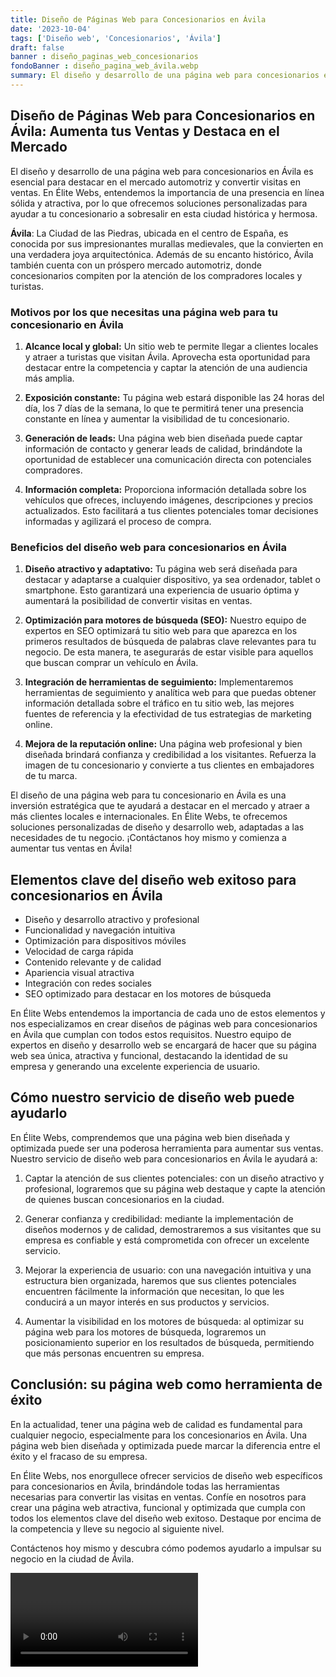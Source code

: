```yaml
---
title: Diseño de Páginas Web para Concesionarios en Ávila
date: '2023-10-04'
tags: ['Diseño web', 'Concesionarios', 'Ávila']
draft: false
banner : diseño_paginas_web_concesionarios
fondoBanner : diseño_pagina_web_ávila.webp
summary: El diseño y desarrollo de una página web para concesionarios en Ávila es esencial para destacar en el mercado automotriz y convertir visitas en ventas. En Élite Webs, entendemos la importancia de una presencia en línea sólida y atractiva, por lo que ofrecemos soluciones personalizadas para ayudar a tu concesionario a sobresalir en esta ciudad histórica y hermosa.
---
```


## Diseño de Páginas Web para Concesionarios en Ávila: Aumenta tus Ventas y Destaca en el Mercado

El diseño y desarrollo de una página web para concesionarios en Ávila es esencial para destacar en el mercado automotriz y convertir visitas en ventas. En Élite Webs, entendemos la importancia de una presencia en línea sólida y atractiva, por lo que ofrecemos soluciones personalizadas para ayudar a tu concesionario a sobresalir en esta ciudad histórica y hermosa.

**Ávila**: La Ciudad de las Piedras, ubicada en el centro de España, es conocida por sus impresionantes murallas medievales, que la convierten en una verdadera joya arquitectónica. Además de su encanto histórico, Ávila también cuenta con un próspero mercado automotriz, donde concesionarios compiten por la atención de los compradores locales y turistas.

### Motivos por los que necesitas una página web para tu concesionario en Ávila

1. **Alcance local y global:** Un sitio web te permite llegar a clientes locales y atraer a turistas que visitan Ávila. Aprovecha esta oportunidad para destacar entre la competencia y captar la atención de una audiencia más amplia.

2. **Exposición constante:** Tu página web estará disponible las 24 horas del día, los 7 días de la semana, lo que te permitirá tener una presencia constante en línea y aumentar la visibilidad de tu concesionario.

3. **Generación de leads:** Una página web bien diseñada puede captar información de contacto y generar leads de calidad, brindándote la oportunidad de establecer una comunicación directa con potenciales compradores.

4. **Información completa:** Proporciona información detallada sobre los vehículos que ofreces, incluyendo imágenes, descripciones y precios actualizados. Esto facilitará a tus clientes potenciales tomar decisiones informadas y agilizará el proceso de compra.

### Beneficios del diseño web para concesionarios en Ávila

1. **Diseño atractivo y adaptativo:** Tu página web será diseñada para destacar y adaptarse a cualquier dispositivo, ya sea ordenador, tablet o smartphone. Esto garantizará una experiencia de usuario óptima y aumentará la posibilidad de convertir visitas en ventas.

2. **Optimización para motores de búsqueda (SEO):** Nuestro equipo de expertos en SEO optimizará tu sitio web para que aparezca en los primeros resultados de búsqueda de palabras clave relevantes para tu negocio. De esta manera, te asegurarás de estar visible para aquellos que buscan comprar un vehículo en Ávila.

3. **Integración de herramientas de seguimiento:** Implementaremos herramientas de seguimiento y analítica web para que puedas obtener información detallada sobre el tráfico en tu sitio web, las mejores fuentes de referencia y la efectividad de tus estrategias de marketing online.

4. **Mejora de la reputación online:** Una página web profesional y bien diseñada brindará confianza y credibilidad a los visitantes. Refuerza la imagen de tu concesionario y convierte a tus clientes en embajadores de tu marca.

El diseño de una página web para tu concesionario en Ávila es una inversión estratégica que te ayudará a destacar en el mercado y atraer a más clientes locales e internacionales. En Élite Webs, te ofrecemos soluciones personalizadas de diseño y desarrollo web, adaptadas a las necesidades de tu negocio. ¡Contáctanos hoy mismo y comienza a aumentar tus ventas en Ávila!

<GifSeo />

<Cta />

## Elementos clave del diseño web exitoso para concesionarios en Ávila

- Diseño y desarrollo atractivo y profesional
- Funcionalidad y navegación intuitiva
- Optimización para dispositivos móviles
- Velocidad de carga rápida
- Contenido relevante y de calidad
- Apariencia visual atractiva
- Integración con redes sociales
- SEO optimizado para destacar en los motores de búsqueda

En Élite Webs entendemos la importancia de cada uno de estos elementos y nos especializamos en crear diseños de páginas web para concesionarios en Ávila que cumplan con todos estos requisitos. Nuestro equipo de expertos en diseño y desarrollo web se encargará de hacer que su página web sea única, atractiva y funcional, destacando la identidad de su empresa y generando una excelente experiencia de usuario.

## Cómo nuestro servicio de diseño web puede ayudarlo

En Élite Webs, comprendemos que una página web bien diseñada y optimizada puede ser una poderosa herramienta para aumentar sus ventas. Nuestro servicio de diseño web para concesionarios en Ávila le ayudará a:

1. Captar la atención de sus clientes potenciales: con un diseño atractivo y profesional, lograremos que su página web destaque y capte la atención de quienes buscan concesionarios en la ciudad.

2. Generar confianza y credibilidad: mediante la implementación de diseños modernos y de calidad, demostraremos a sus visitantes que su empresa es confiable y está comprometida con ofrecer un excelente servicio.

3. Mejorar la experiencia de usuario: con una navegación intuitiva y una estructura bien organizada, haremos que sus clientes potenciales encuentren fácilmente la información que necesitan, lo que les conducirá a un mayor interés en sus productos y servicios.

4. Aumentar la visibilidad en los motores de búsqueda: al optimizar su página web para los motores de búsqueda, lograremos un posicionamiento superior en los resultados de búsqueda, permitiendo que más personas encuentren su empresa.

## Conclusión: su página web como herramienta de éxito

En la actualidad, tener una página web de calidad es fundamental para cualquier negocio, especialmente para los concesionarios en Ávila. Una página web bien diseñada y optimizada puede marcar la diferencia entre el éxito y el fracaso de su empresa.

En Élite Webs, nos enorgullece ofrecer servicios de diseño web específicos para concesionarios en Ávila, brindándole todas las herramientas necesarias para convertir las visitas en ventas. Confíe en nosotros para crear una página web atractiva, funcional y optimizada que cumpla con todos los elementos clave del diseño web exitoso. Destaque por encima de la competencia y lleve su negocio al siguiente nivel.

Contáctenos hoy mismo y descubra cómo podemos ayudarlo a impulsar su negocio en la ciudad de Ávila.

<Video />

<CtaBot job='Concesionarios' city='Ávila'/>

<Gmaps query='Ávila+españa+maps' />